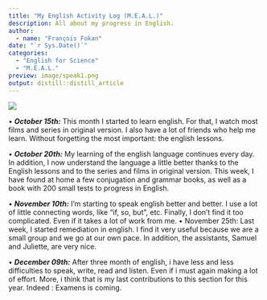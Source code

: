 ```yaml
---
title: "My English Activity Log (M.E.A.L.)"
description: All about my progress in English.
author:
  - name: "François Fokan" 
date: "`r Sys.Date()`"
categories:
  - "English for Science"
  - "M.E.A.L."
preview: image/speak1.png
output: distill::distill_article
---
```

![](image/speak2.jpg)

•	***October 15th:*** This month I started to learn english. For that, I watch most films and series in original version. I also have a lot of friends who help me learn. Without forgetting the most important: the english lessons.

•	***October 20th:*** My learning of the english language continues every day. In addition, I now understand the language a little better thanks to the English lessons and to the series and films in original version. This week, I have found at home a few conjugation and grammar books, as well as a book with 200 small tests to progress in English.

•	***November 10th:*** I’m starting to speak english better and better. I use a lot of little connecting words, like “if, so, but”, etc. Finally, I don’t find it too complicated. Even if it takes a lot of work from me.
•	November 25th: Last week, I started remediation in english. I find it very useful because we are a small group and we go at our own pace. In addition, the assistants, Samuel and Juliette, are very nice.

•	***December 09th:*** After three month of english, i have less and less difficulties to speak, write, read and listen. Even if i must again making a lot of effort. More, i think that is my last contributions to this section for this year. Indeed : Examens is coming.
